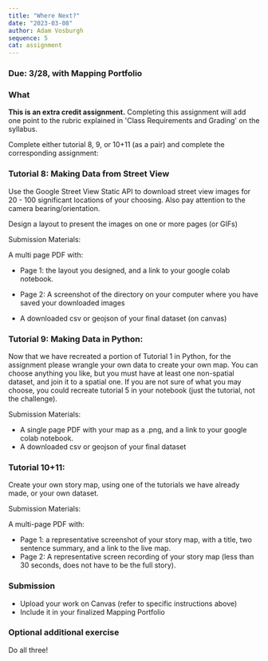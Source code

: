 ```yaml
---
title: "Where Next?"
date: "2023-03-08"
author: Adam Vosburgh
sequence: 5
cat: assignment
---
```


### Due: 3/28, with Mapping Portfolio

### What

**This is an extra credit assignment.** Completing this assignment will add one point to the rubric explained in 'Class Requirements and Grading' on the syllabus.

Complete either tutorial 8, 9, or 10+11 (as a pair) and complete the corresponding assignment:

### Tutorial 8: Making Data from Street View

Use the Google Street View Static API to download street view images for 20 - 100 significant locations of your choosing. Also pay attention to the camera bearing/orientation.

Design a layout to present the images on one or more pages (or GIFs)

Submission Materials:

A multi page PDF with: 
- Page 1: the layout you designed, and a link to your google colab notebook.
- Page 2: A screenshot of the directory on your computer where you have saved your downloaded images 

- A downloaded csv or geojson of your final dataset (on canvas)

### Tutorial 9: Making Data in Python:

Now that we have recreated a portion of Tutorial 1 in Python, for the assignment please wrangle your own data to create your own map. You can choose anything you like, but you must have at least one non-spatial dataset, and join it to a spatial one. If you are not sure of what you may choose, you could recreate tutorial 5 in your notebook (just the tutorial, not the challenge).

Submission Materials:

- A single page PDF with your map as a .png, and a link to your google colab notebook.
- A downloaded csv or geojson of your final dataset

### Tutorial 10+11:

Create your own story map, using one of the tutorials we have already made, or your own dataset.

Submission Materials:

A multi-page PDF with:
- Page 1: a representative screenshot of your story map, with a title, two sentence summary, and a link to the live map.
- Page 2: A representative screen recording of your story map (less than 30 seconds, does not have to be the full story).

### Submission

- Upload your work on Canvas (refer to specific instructions above) 
- Include it in your finalized Mapping Portfolio

### Optional additional exercise 

Do all three!